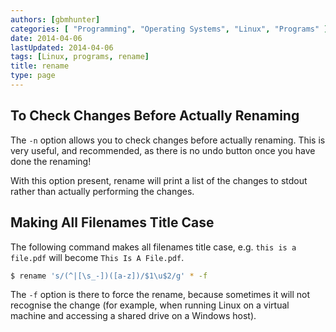 ```yaml
---
authors: [gbmhunter]
categories: [ "Programming", "Operating Systems", "Linux", "Programs" ]
date: 2014-04-06
lastUpdated: 2014-04-06
tags: [Linux, programs, rename]
title: rename
type: page
---
```


## To Check Changes Before Actually Renaming

The `-n` option allows you to check changes before actually renaming. This is very useful, and recommended, as there is no undo button once you have done the renaming!

With this option present, rename will print a list of the changes to stdout rather than actually performing the changes.

## Making All Filenames Title Case

The following command makes all filenames title case, e.g. `this is a file.pdf` will become `This Is A File.pdf`.

```sh    
$ rename 's/(^|[\s_-])([a-z])/$1\u$2/g' * -f
```  

The `-f` option is there to force the rename, because sometimes it will not recognise the change (for example, when running Linux on a virtual machine and accessing a shared drive on a Windows host).
